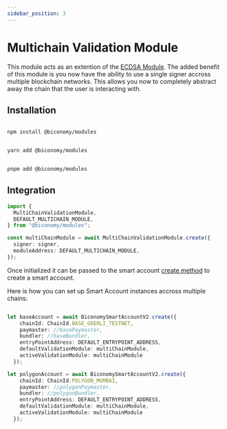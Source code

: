 ```yaml
---
sidebar_position: 3
---
```


# Multichain Validation Module

This module acts as an extention of the [ECDSA Module](/Modules/ecdsa/ecdsasdk). The added benefit of this module is you now have the ability to use a single signer accross multiple blockchain networks. This allows you now to completely abstract away the chain that the user is interacting with.

## Installation


<Tabs>
<TabItem value="js" label="npm">

```bash

npm install @biconomy/modules

```

</TabItem>
<TabItem value="py" label="yarn">

```bash

yarn add @biconomy/modules

```

</TabItem>
<TabItem value="java" label="pnpm">

```bash

pnpm add @biconomy/modules

```

</TabItem>
</Tabs>

## Integration

```typescript
import {
  MultiChainValidationModule,
  DEFAULT_MULTICHAIN_MODULE,
} from "@biconomy/modules";

const multiChainModule = await MultiChainValidationModule.create({
  signer: signer,
  moduleAddress: DEFAULT_MULTICHAIN_MODULE,
});
```

Once initialized it can be passed to the smart account [create method](/Account/methods/create) to create a smart account.

Here is how you can set up Smart Account instances accross multiple chains:

```ts

let baseAccount = await BiconomySmartAccountV2.create({
    chainId: ChainId.BASE_GOERLI_TESTNET,
    paymaster: //basePaymaster,
    bundler: //baseBundler,
    entryPointAddress: DEFAULT_ENTRYPOINT_ADDRESS,
    defaultValidationModule: multiChainModule,
    activeValidationModule: multiChainModule
  });

let polygonAccount = await BiconomySmartAccountV2.create({
    chainId: ChainId.POLYGON_MUMBAI,
    paymaster: //polygonPaymaster,
    bundler: //polygonBundler,
    entryPointAddress: DEFAULT_ENTRYPOINT_ADDRESS,
    defaultValidationModule: multiChainModule,
    activeValidationModule: multiChainModule
  });

```
